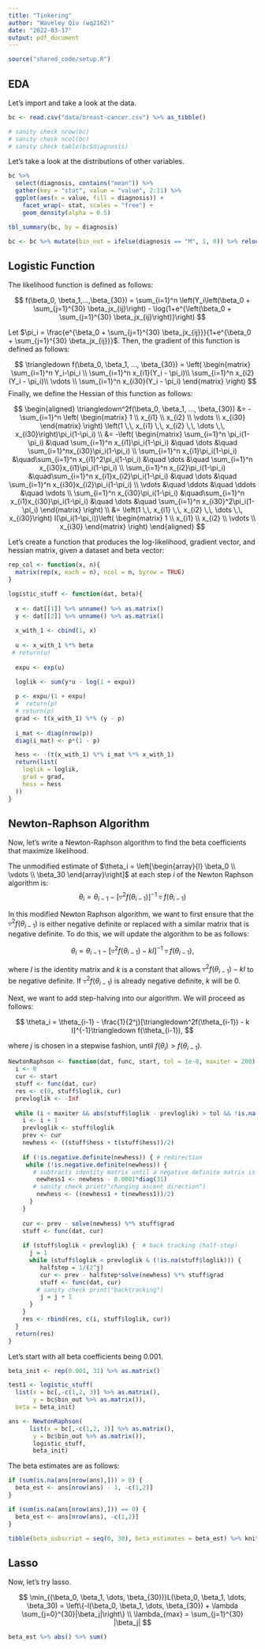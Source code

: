 ```yaml
---
title: "Tinkering"
author: "Waveley Qiu (wq2162)"
date: "2022-03-17"
output: pdf_document
---
```


```r
source("shared_code/setup.R")
```

## EDA

Let's import and take a look at the data.

```r
bc <- read.csv("data/breast-cancer.csv") %>% as_tibble()

# sanity check nrow(bc)
# sanity check ncol(bc)
# sanity check table(bc$diagnosis)
```

Let's take a look at the distributions of other variables.
```r
bc %>% 
  select(diagnosis, contains("mean")) %>%
  gather(key = "stat", value = "value", 2:11) %>% 
  ggplot(aes(x = value, fill = diagnosis)) +
    facet_wrap(~ stat, scales = "free") +
    geom_density(alpha = 0.5)
```

```r
tbl_summary(bc, by = diagnosis)
```

```r
bc <- bc %>% mutate(bin_out = ifelse(diagnosis == "M", 1, 0)) %>% relocate(bin_out)
```

## Logistic Function

The likelihood function is defined as follows:

$$
f(\beta_0, \beta_1,...,\beta_{30}) = \sum_{i=1}^n \left(Y_i\left(\beta_0 + \sum_{j=1}^{30} \beta_jx_{ij}\right) - \log(1+e^{\left(\beta_0 + \sum_{j=1}^{30} \beta_jx_{ij}\right)}\right)
$$

Let $\pi_i = \frac{e^{\beta_0 + \sum_{j=1}^{30} \beta_jx_{ij}}}{1+e^{\beta_0 + \sum_{j=1}^{30} \beta_jx_{ij}}}$. Then, the gradient of this function is defined as follows:

$$
\triangledown f(\beta_0, \beta_1, ..., \beta_{30}) = 
\left(
\begin{matrix}
\sum_{i=1}^n Y_i-\pi_i \\ 
\sum_{i=1}^n x_{i1}(Y_i - \pi_i)\\
\sum_{i=1}^n x_{i2}(Y_i - \pi_i)\\
\vdots \\
\sum_{i=1}^n x_{i30}(Y_i - \pi_i)
\end{matrix}
\right)
$$
Finally, we define the Hessian of this function as follows:

$$
\begin{aligned}
\triangledown^2f(\beta_0, \beta_1, ..., \beta_{30}) &=  -\sum_{i=1}^n \left(
\begin{matrix}
1 \\ x_{i1} \\ x_{i2} \\ \vdots \\ x_{i30}
\end{matrix}
\right) \left(1 \,\, x_{i1} \,\, x_{i2} \,\, \dots \,\, x_{i30}\right)\pi_i(1-\pi_i)
\\
&= -\left(
\begin{matrix}
\sum_{i=1}^n \pi_i(1-\pi_i) &\quad \sum_{i=1}^n x_{i1}\pi_i(1-\pi_i) &\quad \dots &\quad \sum_{i=1}^nx_{i30}\pi_i(1-\pi_i) \\
\sum_{i=1}^n x_{i1}\pi_i(1-\pi_i) &\quad\sum_{i=1}^n x_{i1}^2\pi_i(1-\pi_i) &\quad \dots &\quad \sum_{i=1}^n x_{i30}x_{i1}\pi_i(1-\pi_i) \\
\sum_{i=1}^n x_{i2}\pi_i(1-\pi_i) &\quad\sum_{i=1}^n x_{i1}x_{i2}\pi_i(1-\pi_i) &\quad \dots &\quad \sum_{i=1}^n x_{i30}x_{i2}\pi_i(1-\pi_i) \\
\vdots &\quad \ddots &\quad \ddots &\quad \vdots \\
\sum_{i=1}^n x_{i30}\pi_i(1-\pi_i) &\quad\sum_{i=1}^n x_{i1}x_{i30}\pi_i(1-\pi_i) &\quad \dots &\quad \sum_{i=1}^n x_{i30}^2\pi_i(1-\pi_i) 
\end{matrix}
\right)
\\
&= \left(1 \,\, x_{i1} \,\, x_{i2} \,\, \dots \,\, x_{i30}\right) I(\pi_i(1-\pi_i))\left(
\begin{matrix}
1 \\ x_{i1} \\ x_{i2} \\ \vdots \\ x_{i30}
\end{matrix}
\right)
\end{aligned}
$$

Let's create a function that produces the log-likelihood, gradient vector, and hessian matrix, given a dataset and beta vector:

```r
rep_col <- function(x, n){
  matrix(rep(x, each = n), ncol = n, byrow = TRUE)
}

logistic_stuff <- function(dat, beta){
  
  x <- dat[[1]] %>% unname() %>% as.matrix()
  y <- dat[[2]] %>% unname() %>% as.matrix()
  
  x_with_1 <- cbind(1, x) 
    
  u <- x_with_1 %*% beta
 # return(u)
  
  expu <- exp(u)
  
  loglik <- sum(y*u - log(1 + expu))

  p <- expu/(1 + expu)
  #  return(p)
  # return(p)
  grad <- t(x_with_1) %*% (y - p)
  
  i_mat <- diag(nrow(p))
  diag(i_mat) <- p*(1 - p)

  hess <- -(t(x_with_1) %*% i_mat %*% x_with_1)
  return(list(
    loglik = loglik,
    grad = grad,
    hess = hess
  ))
}
```

## Newton-Raphson Algorithm

Now, let's write a Newton-Raphson algorithm to find the beta coefficients that maximize likelihood. 

The unmodified estimate of $\theta_i = \left[\begin{array}{l} \beta_0 \\ \vdots \\ \beta_30 \end{array}\right]$ at each step $i$ of the Newton Raphson algorithm is: 
$$
\theta_i = \theta_{i-1} - [\triangledown^2f(\theta_{i-1})]^{-1}\triangledown f(\theta_{i-1})
$$

In this modified Newton Raphson algorithm, we want to first ensure that the $\triangledown^2f(\theta_{i-1})$ is either negative definite or replaced with a similar matrix that is negative definite. To do this, we will update the algorithm to be as follows:

$$
\theta_i = \theta_{i-1} - [\triangledown^2f(\theta_{i-1}) - k I]^{-1}\triangledown f(\theta_{i-1}),
$$

where $I$ is the identity matrix and $k$ is a constant that allows $\triangledown^2f(\theta_{i-1}) - kI$ to be negative definite. If $\triangledown^2f(\theta_{i-1})$ is already negative definite, $k$ will be 0.

Next, we want to add step-halving into our algorithm. We will proceed as follows:

$$
\theta_i = \theta_{i-1} - \frac{1}{2^j}[\triangledown^2f(\theta_{i-1}) - k I]^{-1}\triangledown f(\theta_{i-1}),
$$

where $j$ is chosen in a stepwise fashion, until $f(\theta_i) > f(\theta_{i-1})$.

```r

NewtonRaphson <- function(dat, func, start, tol = 1e-8, maxiter = 200) {
  i <- 0
  cur <- start
  stuff <- func(dat, cur)
  res <- c(0, stuff$loglik, cur)
  prevloglik <- -Inf
  
  while (i < maxiter && abs(stuff$loglik - prevloglik) > tol && !is.na(stuff$loglik)) {
    i <- i + 1
    prevloglik <- stuff$loglik
    prev <- cur
    newhess <- ((stuff$hess + t(stuff$hess))/2)
    
    if (!is.negative.definite(newhess)) { # redirection
     while (!is.negative.definite(newhess)) {
       # subtracts identity matrix until a negative definite matrix is achieved
        newhess1 <- newhess - 0.0001*diag(31) 
       # sanity check print("changing ascent direction")
        newhess <- ((newhess1 + t(newhess1))/2)
      }
    }
    
    cur <- prev - solve(newhess) %*% stuff$grad
    stuff <- func(dat, cur)
    
    if (stuff$loglik < prevloglik) {  # back tracking (half-step)
      j = 1
      while (stuff$loglik < prevloglik & (!is.na(stuff$loglik))) {
         halfstep = 1/(2^j)
         cur <- prev - halfstep*solve(newhess) %*% stuff$grad
         stuff <- func(dat, cur)
        # sanity check print("backtracking")
         j = j + 1
      }
    }
    res <- rbind(res, c(i, stuff$loglik, cur))
  }
  return(res)
}
```

Let's start with all beta coefficients being 0.001.

```r

beta_init <- rep(0.001, 31) %>% as.matrix()

test1 <- logistic_stuff(
  list(x = bc[,-c(1,2, 3)] %>% as.matrix(), 
       y = bc$bin_out %>% as.matrix()), 
  beta = beta_init)

ans <- NewtonRaphson(
      list(x = bc[,-c(1,2, 3)] %>% as.matrix(), 
       y = bc$bin_out %>% as.matrix()),
       logistic_stuff, 
       beta_init)
```

The beta estimates are as follows:

```r

if (sum(is.na(ans[nrow(ans),])) > 0) {
  beta_est <- ans[nrow(ans) - 1, -c(1,2)]
}

if (sum(is.na(ans[nrow(ans),])) == 0) {
  beta_est <- ans[nrow(ans), -c(1,2)]
}

tibble(beta_subscript = seq(0, 30), beta_estimates = beta_est) %>% knitr::kable()
```

## Lasso

Now, let's try lasso. 

$$
\min_{(\beta_0, \beta_1, \dots, \beta_{30})}L(\beta_0, \beta_1, \dots, \beta_30) = \left\{-l(\beta_0, \beta_1, \dots, \beta_{30}) + \lambda \sum_{j=0}^{30}|\beta_j|\right\}
\\
\lambda_{max} = \sum_{j=1}^{30} |\beta_j|
$$



```r
beta_est %>% abs() %>% sum()
```





